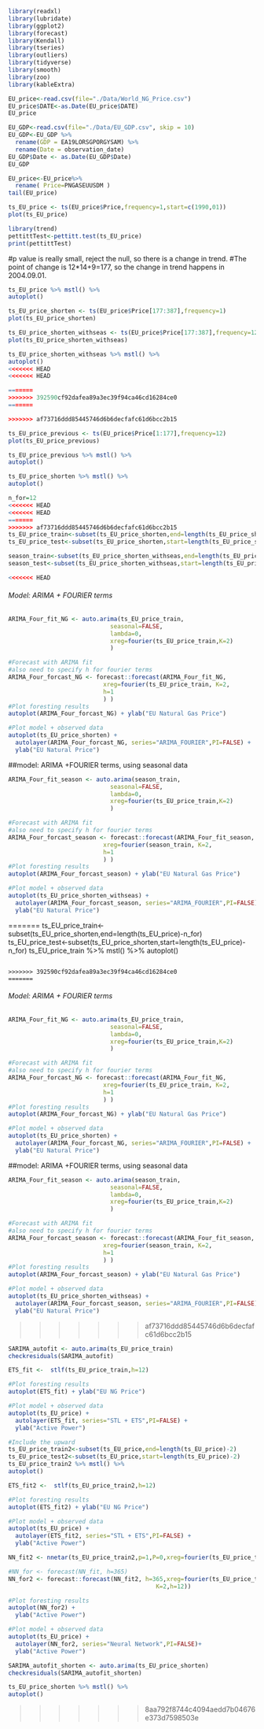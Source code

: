 
```r
library(readxl)
library(lubridate)
library(ggplot2)
library(forecast)  
library(Kendall)
library(tseries)
library(outliers)
library(tidyverse)
library(smooth)
library(zoo)
library(kableExtra)
```

```r
EU_price<-read.csv(file="./Data/World_NG_Price.csv")
EU_price$DATE<-as.Date(EU_price$DATE)
EU_price

EU_GDP<-read.csv(file="./Data/EU_GDP.csv", skip = 10)
EU_GDP<-EU_GDP %>%
  rename(GDP = EA19LORSGPORGYSAM) %>%
  rename(Date = observation_date)
EU_GDP$Date <- as.Date(EU_GDP$Date)
EU_GDP


```

```r
EU_price<-EU_price%>%
  rename( Price=PNGASEUUSDM ) 
tail(EU_price)
```

```r
ts_EU_price <- ts(EU_price$Price,frequency=1,start=c(1990,01))
plot(ts_EU_price)
```

```r
library(trend)
pettittTest<-pettitt.test(ts_EU_price)
print(pettittTest)
```
#p value is really small, reject the null, so there is a change in trend.
#The point of change is 12*14+9=177, so the change in trend happens in 2004.09.01.

```r
ts_EU_price %>% mstl() %>%
autoplot()
```
```r
ts_EU_price_shorten <- ts(EU_price$Price[177:387],frequency=1)
plot(ts_EU_price_shorten)
```


```r
ts_EU_price_shorten_withseas <- ts(EU_price$Price[177:387],frequency=12)
plot(ts_EU_price_shorten_withseas)
```
```r
ts_EU_price_shorten_withseas %>% mstl() %>%
autoplot()
<<<<<<< HEAD
<<<<<<< HEAD

=======
>>>>>>> 392590cf92dafea89a3ec39f94ca46cd16284ce0
=======

>>>>>>> af73716ddd85445746d6b6decfafc61d6bcc2b15
```

```r
ts_EU_price_previous <- ts(EU_price$Price[1:177],frequency=12)
plot(ts_EU_price_previous)
```

```r
ts_EU_price_previous %>% mstl() %>%
autoplot()
```

```r
ts_EU_price_shorten %>% mstl() %>%
autoplot()
```

```r
n_for=12
<<<<<<< HEAD
<<<<<<< HEAD
=======
>>>>>>> af73716ddd85445746d6b6decfafc61d6bcc2b15
ts_EU_price_train<-subset(ts_EU_price_shorten,end=length(ts_EU_price_shorten)-n_for)
ts_EU_price_test<-subset(ts_EU_price_shorten,start=length(ts_EU_price_shorten)-n_for+1)

season_train<-subset(ts_EU_price_shorten_withseas,end=length(ts_EU_price_shorten)-n_for)
season_test<-subset(ts_EU_price_shorten_withseas,start=length(ts_EU_price_shorten)-n_for+1)

<<<<<<< HEAD
```

###### Model: ARIMA + FOURIER terms

```r
ARIMA_Four_fit_NG <- auto.arima(ts_EU_price_train, 
                             seasonal=FALSE, 
                             lambda=0,
                             xreg=fourier(ts_EU_price_train,K=2)
                             )

#Forecast with ARIMA fit
#also need to specify h for fourier terms
ARIMA_Four_forcast_NG <- forecast::forecast(ARIMA_Four_fit_NG,
                           xreg=fourier(ts_EU_price_train, K=2,
                           h=1
                           ) )
#Plot foresting results
autoplot(ARIMA_Four_forcast_NG) + ylab("EU Natural Gas Price")

#Plot model + observed data
autoplot(ts_EU_price_shorten) +
  autolayer(ARIMA_Four_forcast_NG, series="ARIMA_FOURIER",PI=FALSE) +
  ylab("EU Natural Price")
```

##model: ARIMA +FOURIER terms, using seasonal data

```r
ARIMA_Four_fit_season <- auto.arima(season_train, 
                             seasonal=FALSE, 
                             lambda=0,
                             xreg=fourier(ts_EU_price_train,K=2)
                             )

#Forecast with ARIMA fit
#also need to specify h for fourier terms
ARIMA_Four_forcast_season <- forecast::forecast(ARIMA_Four_fit_season,
                           xreg=fourier(season_train, K=2,
                           h=1
                           ) )
#Plot foresting results
autoplot(ARIMA_Four_forcast_season) + ylab("EU Natural Gas Price")

#Plot model + observed data
autoplot(ts_EU_price_shorten_withseas) +
  autolayer(ARIMA_Four_forcast_season, series="ARIMA_FOURIER",PI=FALSE) +
  ylab("EU Natural Price")
```


=======
ts_EU_price_train<-subset(ts_EU_price_shorten,end=length(ts_EU_price)-n_for)
ts_EU_price_test<-subset(ts_EU_price_shorten,start=length(ts_EU_price)-n_for)
ts_EU_price_train %>% mstl() %>%
autoplot()
```

>>>>>>> 392590cf92dafea89a3ec39f94ca46cd16284ce0
=======
```

###### Model: ARIMA + FOURIER terms

```r
ARIMA_Four_fit_NG <- auto.arima(ts_EU_price_train, 
                             seasonal=FALSE, 
                             lambda=0,
                             xreg=fourier(ts_EU_price_train,K=2)
                             )

#Forecast with ARIMA fit
#also need to specify h for fourier terms
ARIMA_Four_forcast_NG <- forecast::forecast(ARIMA_Four_fit_NG,
                           xreg=fourier(ts_EU_price_train, K=2,
                           h=1
                           ) )
#Plot foresting results
autoplot(ARIMA_Four_forcast_NG) + ylab("EU Natural Gas Price")

#Plot model + observed data
autoplot(ts_EU_price_shorten) +
  autolayer(ARIMA_Four_forcast_NG, series="ARIMA_FOURIER",PI=FALSE) +
  ylab("EU Natural Price")
```

##model: ARIMA +FOURIER terms, using seasonal data

```r
ARIMA_Four_fit_season <- auto.arima(season_train, 
                             seasonal=FALSE, 
                             lambda=0,
                             xreg=fourier(ts_EU_price_train,K=2)
                             )

#Forecast with ARIMA fit
#also need to specify h for fourier terms
ARIMA_Four_forcast_season <- forecast::forecast(ARIMA_Four_fit_season,
                           xreg=fourier(season_train, K=2,
                           h=1
                           ) )
#Plot foresting results
autoplot(ARIMA_Four_forcast_season) + ylab("EU Natural Gas Price")

#Plot model + observed data
autoplot(ts_EU_price_shorten_withseas) +
  autolayer(ARIMA_Four_forcast_season, series="ARIMA_FOURIER",PI=FALSE) +
  ylab("EU Natural Price")
```


>>>>>>> af73716ddd85445746d6b6decfafc61d6bcc2b15
```r
SARIMA_autofit <- auto.arima(ts_EU_price_train)
checkresiduals(SARIMA_autofit)
```

```r
ETS_fit <-  stlf(ts_EU_price_train,h=12)

#Plot foresting results
autoplot(ETS_fit) + ylab("EU NG Price")

#Plot model + observed data
autoplot(ts_EU_price) +
  autolayer(ETS_fit, series="STL + ETS",PI=FALSE) +
  ylab("Active Power")
```
```r
#Include the upward
ts_EU_price_train2<-subset(ts_EU_price,end=length(ts_EU_price)-2)
ts_EU_price_test2<-subset(ts_EU_price,start=length(ts_EU_price)-2)
ts_EU_price_train2 %>% mstl() %>%
autoplot()
```
```r
ETS_fit2 <-  stlf(ts_EU_price_train2,h=12)

#Plot foresting results
autoplot(ETS_fit2) + ylab("EU NG Price")

#Plot model + observed data
autoplot(ts_EU_price) +
  autolayer(ETS_fit2, series="STL + ETS",PI=FALSE) +
  ylab("Active Power")
```
```r
NN_fit2 <- nnetar(ts_EU_price_train2,p=1,P=0,xreg=fourier(ts_EU_price_train2, K=2))

#NN_for <- forecast(NN_fit, h=365) 
NN_for2 <- forecast::forecast(NN_fit2, h=365,xreg=fourier(ts_EU_price_train2, 
                                          K=2,h=12))

#Plot foresting results
autoplot(NN_for2) +
  ylab("Active Power") 

#Plot model + observed data
autoplot(ts_EU_price) +
  autolayer(NN_for2, series="Neural Network",PI=FALSE)+
  ylab("Active Power") 
```



```r
SARIMA_autofit_shorten <- auto.arima(ts_EU_price_shorten)
checkresiduals(SARIMA_autofit_shorten)
```
```r
ts_EU_price_shorten %>% mstl() %>%
autoplot()
```


>>>>>>> 8aa792f8744c4094aedd7b04676e373d7598503e
